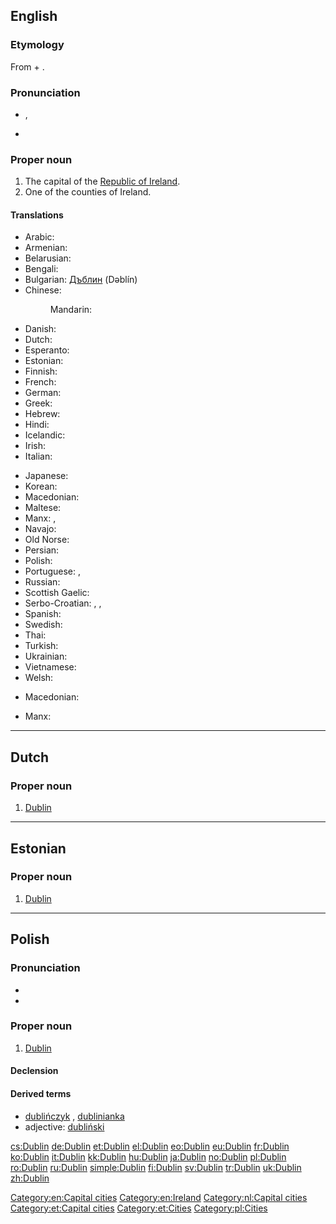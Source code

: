 ==English==
{{wikipedia}}

===Etymology===
From {{etyl|sga|en}} {{term|dubh||black|lang=sga}} + {{term|linn||pond|lang=sga}}.

===Pronunciation===
* {{IPA|/ˈdʌblən/|/ˈdʌblɨn/}}, {{X-SAMPA|/"dVbl@n/|/"dVbl1n/}}
* {{qualifier|Irish, especially in Dublin}} {{IPA|/ˈdʊbᵊlən/}}

===Proper noun===
{{en-proper noun}}

# The capital of the [[Republic of Ireland]].
# One of the counties of Ireland.

====Translations====
{{trans-top|the capital of the Republic of Ireland}}
* Arabic: {{t-|ar|دبلن|m|tr=dablin}}
* Armenian: {{t-|hy|Դուբլին|tr=Dublin}}
* Belarusian: {{t-|be|Дублін|m|tr=Dúblin}}
* Bengali: {{t-|bn|ডাবলিন|sc=Beng}}
* Bulgarian: [[Дъблин]] (Dəblín)
* Chinese:
*: Mandarin: {{t-|cmn|都柏林|tr=Dūbólín|sc=Hani}}
* Danish: {{t-|da|Dublin}}
* Dutch: {{t-|nl|Dublin}}
* Esperanto: {{t-|eo|Dublino}}
* Estonian: {{t+|et|Dublin}}
* Finnish: {{t+|fi|Dublin}}
* French: {{t+|fr|Dublin|m}}
* German: {{t+|de|Dublin|n}}
* Greek: {{t+|el|Δουβλίνο|tr=Douvlíno}}
* Hebrew: {{t-|he|דבלין}}
* Hindi: {{t-|hi|डबलिन|tr=ḍablin}}
* Icelandic: {{t-|is|Dyflinn|f}}
* Irish: {{t-|ga|Baile Átha Cliath|m}}
* Italian: {{t-|it|Dublino|f}}
{{trans-mid}}
* Japanese: {{t-|ja|ダブリン|tr=Daburin}}
* Korean: {{t+|ko|더블린|tr=Deobeullin|sc=Hang}}
* Macedonian: {{t-|mk|Даблин|m|tr=Dáblin}}
* Maltese: {{t-|mt|Dublin}}
* Manx: {{t-|gv|Balley Aah Cleeah}}, {{t-|gv|Divlyn}}
* Navajo: {{tø|nv|Dáblin}}
* Old Norse: {{tø|non|Dyflinn|f}}
* Persian: {{t+|fa|دوبلین}}
* Polish: {{t+|pl|Dublin|m}}
* Portuguese: {{t-|pt|Dublin}}, {{t-|pt|Dublim}}
* Russian: {{t+|ru|Дублин|m|tr=Dúblin}}
* Scottish Gaelic: {{t-|gd|Baile Átha Cliath}}
* Serbo-Croatian: {{t-|sh|Даблин|m|sc=Cyrl}},  {{t-|sh|Dublin|m}},  {{t-|sh|Dablin|m}}
* Spanish: {{t+|es|Dublín|m}}
* Swedish: {{t+|sv|Dublin}}
* Thai: {{t-|th|ดับลิน|tr=dàp-lin}}
* Turkish: {{t+|tr|Dublin}}
* Ukrainian: {{t-|uk|Дублін|m|tr=Dúblin}}
* Vietnamese: {{t-|vi|Dublin}}
* Welsh: {{t-|cy|Dulyn|f}}
{{trans-bottom}}
{{trans-top|one of the counties of Ireland}}
* Macedonian: {{t-|mk|Даблин|m|tr=Dáblin|sc=Cyrl}}
{{trans-mid}}
* Manx: {{t-|gv|Coontae Ghivlyn|f}}
{{trans-bottom}}

[[Category:en:Capital cities]]
[[Category:en:Ireland]]

----

==Dutch==
{{wikipedia|lang=nl}}

===Proper noun===
{{nl-proper noun}}

# [[#English|Dublin]]

[[Category:nl:Capital cities]]

----

==Estonian==

===Proper noun===
{{head|et|proper noun}}

# [[#English|Dublin]]

[[Category:et:Capital cities]]
[[Category:et:Cities]]

----

==Polish==

===Pronunciation===
* {{IPA|/ˈd̪ublin̪/|lang=pl}}
* {{audio|Pl-Dublin.ogg|Audio}}

===Proper noun===
{{head|pl|proper noun|g=m}}

# [[#English|Dublin]]

====Declension====
{{pl-decl-noun-sing
|Dublin
|Dublinu
|Dublinowi
|Dublin
|Dublinem
|Dublinie
|Dublinie
}}

====Derived terms====
* [[dublińczyk]] {{m}}, [[dublinianka]] {{f}}
* adjective: [[dubliński]]

[[Category:pl:Cities]]

[[cs:Dublin]]
[[de:Dublin]]
[[et:Dublin]]
[[el:Dublin]]
[[eo:Dublin]]
[[eu:Dublin]]
[[fr:Dublin]]
[[ko:Dublin]]
[[it:Dublin]]
[[kk:Dublin]]
[[hu:Dublin]]
[[ja:Dublin]]
[[no:Dublin]]
[[pl:Dublin]]
[[ro:Dublin]]
[[ru:Dublin]]
[[simple:Dublin]]
[[fi:Dublin]]
[[sv:Dublin]]
[[tr:Dublin]]
[[uk:Dublin]]
[[zh:Dublin]]